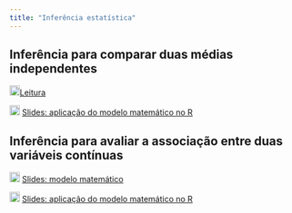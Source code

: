 ```yaml
---
title: "Inferência estatística"
---
```


## Inferência para comparar duas médias independentes

![](img/book.png){width="18"}[Leitura](https://openintro-ims.netlify.app/inference-two-means)

![](img/slide.png){width="18"} [Slides: aplicação do modelo matemático no R](slide-inferencia-duas-medias-matematico-r.qmd){target="_blank"}

## Inferência para avaliar a associação entre duas variáveis contínuas

![](img/slide.png){width="18"} [Slides: modelo matemático](slide-calculos-correlacao.qmd){target="_blank"}

![](img/slide.png){width="18"} [Slides: aplicação do modelo matemático no R](slide-inferencia-correlacao.qmd){target="_blank"}

